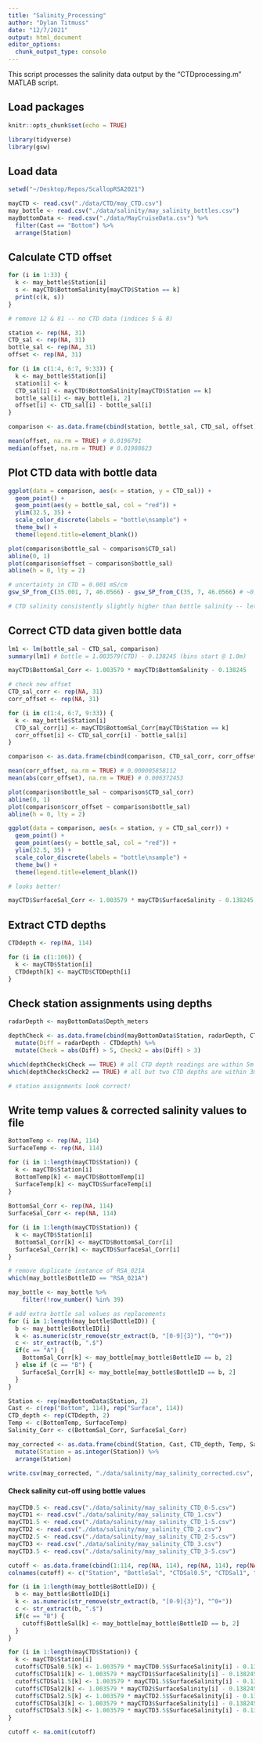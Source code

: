 ```yaml
---
title: "Salinity_Processing"
author: "Dylan Titmuss"
date: "12/7/2021"
output: html_document
editor_options: 
  chunk_output_type: console
---
```


This script processes the salinity data output by the "CTDprocessing.m" MATLAB script.

## Load packages
```r
knitr::opts_chunk$set(echo = TRUE)

library(tidyverse)
library(gsw)
```

## Load data
```r
setwd("~/Desktop/Repos/ScallopRSA2021")

mayCTD <- read.csv("./data/CTD/may_CTD.csv")
may_bottle <- read.csv("./data/salinity/may_salinity_bottles.csv")
mayBottomData <- read.csv("./data/MayCruiseData.csv") %>%
  filter(Cast == "Bottom") %>%
  arrange(Station)
```

## Calculate CTD offset
```r
for (i in 1:33) {
  k <- may_bottle$Station[i]
  s <- mayCTD$BottomSalinity[mayCTD$Station == k]
  print(c(k, s))
}

# remove 12 & 81 -- no CTD data (indices 5 & 8)

station <- rep(NA, 31)
CTD_sal <- rep(NA, 31)
bottle_sal <- rep(NA, 31)
offset <- rep(NA, 31)

for (i in c(1:4, 6:7, 9:33)) {
  k <- may_bottle$Station[i]
  station[i] <- k
  CTD_sal[i] <- mayCTD$BottomSalinity[mayCTD$Station == k]
  bottle_sal[i] <- may_bottle[i, 2]
  offset[i] <- CTD_sal[i] - bottle_sal[i]
}

comparison <- as.data.frame(cbind(station, bottle_sal, CTD_sal, offset))

mean(offset, na.rm = TRUE) # 0.0196791
median(offset, na.rm = TRUE) # 0.01988623
```

## Plot CTD data with bottle data
```r
ggplot(data = comparison, aes(x = station, y = CTD_sal)) +
  geom_point() +
  geom_point(aes(y = bottle_sal, col = "red")) +
  ylim(32.5, 35) +
  scale_color_discrete(labels = "bottle\nsample") +
  theme_bw() +
  theme(legend.title=element_blank())

plot(comparison$bottle_sal ~ comparison$CTD_sal)
abline(0, 1)
plot(comparison$offset ~ comparison$bottle_sal)
abline(h = 0, lty = 2)

# uncertainty in CTD = 0.001 mS/cm
gsw_SP_from_C(35.001, 7, 46.0566) - gsw_SP_from_C(35, 7, 46.0566) # ~0.0011 PSU

# CTD salinity consistently slightly higher than bottle salinity -- let's do a correction
```

## Correct CTD data given bottle data
```r
lm1 <- lm(bottle_sal ~ CTD_sal, comparison)
summary(lm1) # bottle = 1.003579(CTD) - 0.138245 (bins start @ 1.0m)

mayCTD$BottomSal_Corr <- 1.003579 * mayCTD$BottomSalinity - 0.138245

# check new offset
CTD_sal_corr <- rep(NA, 31)
corr_offset <- rep(NA, 31)

for (i in c(1:4, 6:7, 9:33)) {
  k <- may_bottle$Station[i]
  CTD_sal_corr[i] <- mayCTD$BottomSal_Corr[mayCTD$Station == k]
  corr_offset[i] <- CTD_sal_corr[i] - bottle_sal[i]
}

comparison <- as.data.frame(cbind(comparison, CTD_sal_corr, corr_offset))

mean(corr_offset, na.rm = TRUE) # 0.000005858112
mean(abs(corr_offset), na.rm = TRUE) # 0.006372453

plot(comparison$bottle_sal ~ comparison$CTD_sal_corr)
abline(0, 1)
plot(comparison$corr_offset ~ comparison$bottle_sal)
abline(h = 0, lty = 2)

ggplot(data = comparison, aes(x = station, y = CTD_sal_corr)) +
  geom_point() +
  geom_point(aes(y = bottle_sal, col = "red")) +
  ylim(32.5, 35) +
  scale_color_discrete(labels = "bottle\nsample") +
  theme_bw() +
  theme(legend.title=element_blank())

# looks better!

mayCTD$SurfaceSal_Corr <- 1.003579 * mayCTD$SurfaceSalinity - 0.138245
```

## Extract CTD depths
```r
CTDdepth <- rep(NA, 114)

for (i in c(1:106)) {
  k <- mayCTD$Station[i]
  CTDdepth[k] <- mayCTD$CTDDepth[i]
}
```

## Check station assignments using depths
```r
radarDepth <- mayBottomData$Depth_meters

depthCheck <- as.data.frame(cbind(mayBottomData$Station, radarDepth, CTDdepth)) %>%
  mutate(Diff = radarDepth - CTDdepth) %>%
  mutate(Check = abs(Diff) > 5, Check2 = abs(Diff) > 3)

which(depthCheck$Check == TRUE) # all CTD depth readings are within 5m of recorded radar depth
which(depthCheck$Check2 == TRUE) # all but two CTD depths are within 3m of recorded radar depth

# station assignments look correct!
```

## Write temp values & corrected salinity values to file
```r
BottomTemp <- rep(NA, 114)
SurfaceTemp <- rep(NA, 114)

for (i in 1:length(mayCTD$Station)) {
  k <- mayCTD$Station[i]
  BottomTemp[k] <- mayCTD$BottomTemp[i]
  SurfaceTemp[k] <- mayCTD$SurfaceTemp[i]
}
  
BottomSal_Corr <- rep(NA, 114)
SurfaceSal_Corr <- rep(NA, 114)

for (i in 1:length(mayCTD$Station)) {
  k <- mayCTD$Station[i]
  BottomSal_Corr[k] <- mayCTD$BottomSal_Corr[i]
  SurfaceSal_Corr[k] <- mayCTD$SurfaceSal_Corr[i]
}

# remove duplicate instance of RSA_021A
which(may_bottle$BottleID == "RSA_021A")

may_bottle <- may_bottle %>%
    filter(!row_number() %in% 39)

# add extra bottle sal values as replacements
for (i in 1:length(may_bottle$BottleID)) {
  b <- may_bottle$BottleID[i]
  k <- as.numeric(str_remove(str_extract(b, "[0-9]{3}"), "^0+"))
  c <- str_extract(b, ".$")
  if(c == "A") {
    BottomSal_Corr[k] <- may_bottle[may_bottle$BottleID == b, 2]
  } else if (c == "B") {
    SurfaceSal_Corr[k] <- may_bottle[may_bottle$BottleID == b, 2]
  }
}

Station <- rep(mayBottomData$Station, 2)
Cast <- c(rep("Bottom", 114), rep("Surface", 114))
CTD_depth <- rep(CTDdepth, 2)
Temp <- c(BottomTemp, SurfaceTemp)
Salinity_Corr <- c(BottomSal_Corr, SurfaceSal_Corr)

may_corrected <- as.data.frame(cbind(Station, Cast, CTD_depth, Temp, Salinity_Corr)) %>%
  mutate(Station = as.integer(Station)) %>%
  arrange(Station)

write.csv(may_corrected, "./data/salinity/may_salinity_corrected.csv", row.names = FALSE)
```






#### Check salinity cut-off using bottle values
```r
mayCTD0.5 <- read.csv("./data/salinity/may_salinity_CTD_0-5.csv")
mayCTD1 <- read.csv("./data/salinity/may_salinity_CTD_1.csv")
mayCTD1.5 <- read.csv("./data/salinity/may_salinity_CTD_1-5.csv")
mayCTD2 <- read.csv("./data/salinity/may_salinity_CTD_2.csv")
mayCTD2.5 <- read.csv("./data/salinity/may_salinity_CTD_2-5.csv")
mayCTD3 <- read.csv("./data/salinity/may_salinity_CTD_3.csv")
mayCTD3.5 <- read.csv("./data/salinity/may_salinity_CTD_3-5.csv")

cutoff <- as.data.frame(cbind(1:114, rep(NA, 114), rep(NA, 114), rep(NA, 114), rep(NA, 114), rep(NA, 114), rep(NA, 114), rep(NA, 114), rep(NA, 114)))
colnames(cutoff) <- c("Station", "BottleSal", "CTDSal0.5", "CTDSal1", "CTDSal1.5", "CTDSal2", "CTDSal2.5", "CTDSal3", "CTDSal3.5")

for (i in 1:length(may_bottle$BottleID)) {
  b <- may_bottle$BottleID[i]
  k <- as.numeric(str_remove(str_extract(b, "[0-9]{3}"), "^0+"))
  c <- str_extract(b, ".$")
  if(c == "B") {
    cutoff$BottleSal[k] <- may_bottle[may_bottle$BottleID == b, 2]
  }
}

for (i in 1:length(mayCTD$Station)) {
  k <- mayCTD$Station[i]
  cutoff$CTDSal0.5[k] <- 1.003579 * mayCTD0.5$SurfaceSalinity[i] - 0.138245
  cutoff$CTDSal1[k] <- 1.003579 * mayCTD1$SurfaceSalinity[i] - 0.138245
  cutoff$CTDSal1.5[k] <- 1.003579 * mayCTD1.5$SurfaceSalinity[i] - 0.138245
  cutoff$CTDSal2[k] <- 1.003579 * mayCTD2$SurfaceSalinity[i] - 0.138245
  cutoff$CTDSal2.5[k] <- 1.003579 * mayCTD2.5$SurfaceSalinity[i] - 0.138245
  cutoff$CTDSal3[k] <- 1.003579 * mayCTD3$SurfaceSalinity[i] - 0.138245
  cutoff$CTDSal3.5[k] <- 1.003579 * mayCTD3.5$SurfaceSalinity[i] - 0.138245
}

cutoff <- na.omit(cutoff)
```
